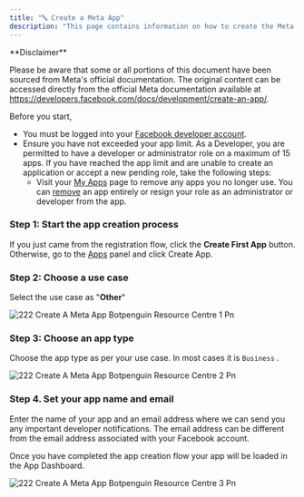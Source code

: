 ```yaml
---
title: "🔤 Create a Meta App"
description: "This page contains information on how to create the Meta app."
---
```


<Warning>
  **Disclaimer**

  Please be aware that some or all portions of this document have been sourced from Meta's official documentation. The original content can be accessed directly from the official Meta documentation available at https://developers.facebook.com/docs/development/create-an-app/.
</Warning>

Before you start,

- You must be logged into your [Facebook developer account](https://developers.facebook.com/docs/development/register).
- Ensure you have not exceeded your app limit. As a Developer, you are permitted to have a developer or administrator role on a maximum of 15 apps. If you have reached the app limit and are unable to create an application or accept a new pending role, take the following steps:
  - Visit your [My Apps](https://developers.facebook.com/apps/) page to remove any apps you no longer use. You can [remove](https://developers.facebook.com/docs/development/create-an-app/app-dashboard/app-states/#removing-apps) an app entirely or resign your role as an administrator or developer from the app.

### **Step 1: Start the app creation process**

If you just came from the registration flow, click the **Create First App** button. Otherwise, go to the [Apps](https://developers.facebook.com/apps) panel and click Create App.

### **Step 2: Choose a use case**

Select the use case as "**Other**"

![222 Create A Meta App Botpenguin Resource Centre 1 Pn](/images/platform-guidelines-training/create-meta-app/222.create_a_meta_app__botpenguin_resource_centre-1.png)

### **Step 3: Choose an app type**

Choose the app type as per your use case. In most cases it is `Business` .

![222 Create A Meta App Botpenguin Resource Centre 2 Pn](/images/platform-guidelines-training/create-meta-app/222.create_a_meta_app__botpenguin_resource_centre-2.png)

### **Step 4. Set your app name and email**

Enter the name of your app and an email address where we can send you any important developer notifications. The email address can be different from the email address associated with your Facebook account.

Once you have completed the app creation flow your app will be loaded in the App Dashboard.

![222 Create A Meta App Botpenguin Resource Centre 3 Pn](/images/platform-guidelines-training/create-meta-app/222.create_a_meta_app__botpenguin_resource_centre-3.png)